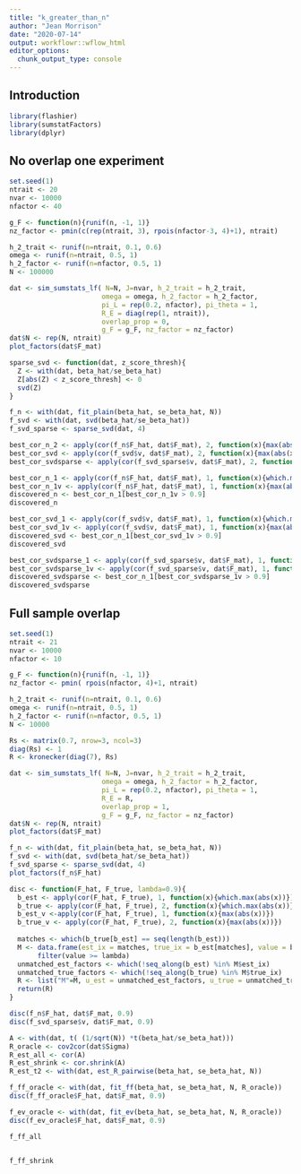 ```yaml
---
title: "k_greater_than_n"
author: "Jean Morrison"
date: "2020-07-14"
output: workflowr::wflow_html
editor_options:
  chunk_output_type: console
---
```


## Introduction

```r
library(flashier)
library(sumstatFactors)
library(dplyr)
```

## No overlap one experiment
```r
set.seed(1)
ntrait <- 20
nvar <- 10000
nfactor <- 40

g_F <- function(n){runif(n, -1, 1)}
nz_factor <- pmin(c(rep(ntrait, 3), rpois(nfactor-3, 4)+1), ntrait)

h_2_trait <- runif(n=ntrait, 0.1, 0.6)
omega <- runif(n=ntrait, 0.5, 1)
h_2_factor <- runif(n=nfactor, 0.5, 1)
N <- 100000

dat <- sim_sumstats_lf( N=N, J=nvar, h_2_trait = h_2_trait, 
                       omega = omega, h_2_factor = h_2_factor, 
                       pi_L = rep(0.2, nfactor), pi_theta = 1, 
                       R_E = diag(rep(1, ntrait)), 
                       overlap_prop = 0, 
                       g_F = g_F, nz_factor = nz_factor)
dat$N <- rep(N, ntrait)
plot_factors(dat$F_mat)
```

```r
sparse_svd <- function(dat, z_score_thresh){
  Z <- with(dat, beta_hat/se_beta_hat)
  Z[abs(Z) < z_score_thresh] <- 0
  svd(Z)
}
```


```r
f_n <- with(dat, fit_plain(beta_hat, se_beta_hat, N))
f_svd <- with(dat, svd(beta_hat/se_beta_hat))
f_svd_sparse <- sparse_svd(dat, 4)
```

```r
best_cor_n_2 <- apply(cor(f_n$F_hat, dat$F_mat), 2, function(x){max(abs(x))})
best_cor_svd <- apply(cor(f_svd$v, dat$F_mat), 2, function(x){max(abs(x))})
best_cor_svdsparse <- apply(cor(f_svd_sparse$v, dat$F_mat), 2, function(x){max(abs(x))})
```


```r
best_cor_n_1 <- apply(cor(f_n$F_hat, dat$F_mat), 1, function(x){which.max(abs(x))})
best_cor_n_1v <- apply(cor(f_n$F_hat, dat$F_mat), 1, function(x){max(abs(x))})
discovered_n <- best_cor_n_1[best_cor_n_1v > 0.9]
discovered_n
```


```r
best_cor_svd_1 <- apply(cor(f_svd$v, dat$F_mat), 1, function(x){which.max(abs(x))})
best_cor_svd_1v <- apply(cor(f_svd$v, dat$F_mat), 1, function(x){max(abs(x))})
discovered_svd <- best_cor_n_1[best_cor_svd_1v > 0.9]
discovered_svd
```

```r
best_cor_svdsparse_1 <- apply(cor(f_svd_sparse$v, dat$F_mat), 1, function(x){which.max(abs(x))})
best_cor_svdsparse_1v <- apply(cor(f_svd_sparse$v, dat$F_mat), 1, function(x){max(abs(x))})
discovered_svdsparse <- best_cor_n_1[best_cor_svdsparse_1v > 0.9]
discovered_svdsparse
```

## Full sample overlap

```r
set.seed(1)
ntrait <- 21
nvar <- 10000
nfactor <- 10

g_F <- function(n){runif(n, -1, 1)}
nz_factor <- pmin( rpois(nfactor, 4)+1, ntrait)

h_2_trait <- runif(n=ntrait, 0.1, 0.6)
omega <- runif(n=ntrait, 0.5, 1)
h_2_factor <- runif(n=nfactor, 0.5, 1)
N <- 10000

Rs <- matrix(0.7, nrow=3, ncol=3)
diag(Rs) <- 1
R <- kronecker(diag(7), Rs)

dat <- sim_sumstats_lf( N=N, J=nvar, h_2_trait = h_2_trait, 
                       omega = omega, h_2_factor = h_2_factor, 
                       pi_L = rep(0.2, nfactor), pi_theta = 1, 
                       R_E = R, 
                       overlap_prop = 1, 
                       g_F = g_F, nz_factor = nz_factor)
dat$N <- rep(N, ntrait)
plot_factors(dat$F_mat)
```


```r
f_n <- with(dat, fit_plain(beta_hat, se_beta_hat, N))
f_svd <- with(dat, svd(beta_hat/se_beta_hat))
f_svd_sparse <- sparse_svd(dat, 4)
plot_factors(f_n$F_hat)
```

```r
disc <- function(F_hat, F_true, lambda=0.9){
  b_est <- apply(cor(F_hat, F_true), 1, function(x){which.max(abs(x))})
  b_true <- apply(cor(F_hat, F_true), 2, function(x){which.max(abs(x))})
  b_est_v <-apply(cor(F_hat, F_true), 1, function(x){max(abs(x))})
  b_true_v <- apply(cor(F_hat, F_true), 2, function(x){max(abs(x))})
  
  matches <- which(b_true[b_est] == seq(length(b_est)))
  M <- data.frame(est_ix = matches, true_ix = b_est[matches], value = b_est_v[matches]) %>%
       filter(value >= lambda)
  unmatched_est_factors <- which(!seq_along(b_est) %in% M$est_ix)
  unmatched_true_factors <- which(!seq_along(b_true) %in% M$true_ix)
  R <- list("M"=M, u_est = unmatched_est_factors, u_true = unmatched_true_factors)
  return(R)
}
```

```r
disc(f_n$F_hat, dat$F_mat, 0.9)
disc(f_svd_sparse$v, dat$F_mat, 0.9)
```




```r
A <- with(dat, t( (1/sqrt(N)) *t(beta_hat/se_beta_hat)))
R_oracle <- cov2cor(dat$Sigma)
R_est_all <- cor(A)
R_est_shrink <- cor.shrink(A)
R_est_t2 <- with(dat, est_R_pairwise(beta_hat, se_beta_hat, N))
```

```r
f_ff_oracle <- with(dat, fit_ff(beta_hat, se_beta_hat, N, R_oracle))
disc(f_ff_oracle$F_hat, dat$F_mat, 0.9)

f_ev_oracle <- with(dat, fit_ev(beta_hat, se_beta_hat, N, R_oracle))
disc(f_ev_oracle$F_hat, dat$F_mat, 0.9)
```

```r
f_ff_all


f_ff_shrink


```
